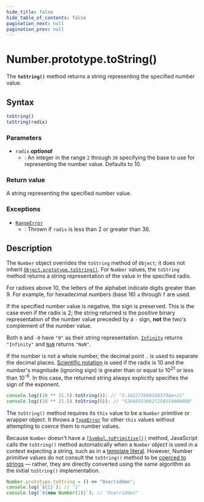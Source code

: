 ```yaml
---
hide_title: false
hide_table_of_contents: false
pagination_next: null
pagination_prev: null
---
```

# Number.prototype.toString()

The **`toString()`** method returns a string representing the specified number value.

## Syntax

```js
toString()
toString(radix)
```

### Parameters

- `radix` _**optional**_
  - : An integer in the range `2` through `36` specifying the base to use for representing the number value. Defaults to 10.

### Return value

A string representing the specified number value.

### Exceptions

- [`RangeError`](../../../globals/RangeError/RangeError.mdx)
  - : Thrown if `radix` is less than 2 or greater than 36.

## Description

The `Number` object overrides the `toString` method of `Object`; it does not inherit
[`Object.prototype.toString()`](../../../globals/Object/prototype/toString.mdx). For `Number` values, the `toString` method returns a string representation of the value in the specified radix.

For radixes above 10, the letters of the alphabet indicate digits greater than 9. For example, for hexadecimal numbers (base 16) `a` through `f` are used.

If the specified number value is negative, the sign is preserved. This is the case even if the radix is 2; the string returned is the positive binary representation of the number value preceded by a `-` sign, **not** the two's complement of the number value.

Both `0` and `-0` have `"0"` as their string representation. [`Infinity`](../../../globals/Infinity.mdx) returns `"Infinity"` and [`NaN`](../../../globals/NaN.mdx) returns `"NaN"`.

If the number is not a whole number, the decimal point `.` is used to separate the decimal places. [Scientific notation](https://developer.mozilla.org/docs/Web/JavaScript/Reference/Lexical_grammar#exponential) is used if the radix is 10 and the number's magnitude (ignoring sign) is greater than or equal to 10<sup>21</sup> or less than 10<sup>-6</sup>. In this case, the returned string always explicitly specifies the sign of the exponent.

```js
console.log((10 ** 21.5).toString()); // "3.1622776601683794e+21"
console.log((10 ** 21.5).toString(8)); // "526665530627250154000000"
```

The `toString()` method requires its `this` value to be a `Number` primitive or wrapper object. It throws a [`TypeError`](../../../globals/TypeError/TypeError.mdx) for other `this` values without attempting to coerce them to number values.

Because `Number` doesn't have a [`[Symbol.toPrimitive]()`](../../../globals/Symbol/toPrimitive.mdx) method, JavaScript calls the `toString()` method automatically when a `Number` _object_ is used in a context expecting a string, such as in a [template literal](https://developer.mozilla.org/docs/Web/JavaScript/Reference/Template_literals). However, Number _primitive_ values do not consult the `toString()` method to be [coerced to strings](https://developer.mozilla.org/docs/Web/JavaScript/Reference/Global_Objects/String#string_coercion) — rather, they are directly converted using the same algorithm as the initial `toString()` implementation.

```js
Number.prototype.toString = () => "Overridden";
console.log(`${1}`); // "1"
console.log(`${new Number(1)}`); // "Overridden"
```
